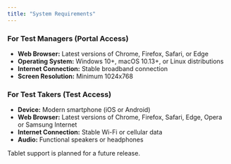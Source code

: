 ```yaml
---
title: "System Requirements"
---
```


### For Test Managers (Portal Access)[​](#for-test-managers-portal-access "Direct link to For Test Managers (Portal Access)")

* **Web Browser:** Latest versions of Chrome, Firefox, Safari, or Edge
* **Operating System:** Windows 10+, macOS 10.13+, or Linux distributions
* **Internet Connection:** Stable broadband connection
* **Screen Resolution:** Minimum 1024x768

### For Test Takers (Test Access)[​](#for-test-takers-test-access "Direct link to For Test Takers (Test Access)")

* **Device:** Modern smartphone (iOS or Android)
* **Web Browser:** Latest versions of Chrome, Firefox, Safari, Edge, Opera or Samsung Internet
* **Internet Connection:** Stable Wi-Fi or cellular data
* **Audio:** Functional speakers or headphones

<Note>
  Tablet support is planned for a future release.
</Note>
